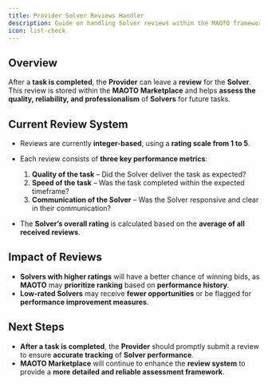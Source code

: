 ```yaml
---
title: Provider Solver Reviews Handler
description: Guide on handling Solver reviews within the MAOTO framework
icon: list-check
---
```


## Overview

After a **task is completed**, the **Provider** can leave a **review** for the **Solver**. This review is stored within the **MAOTO Marketplace** and helps **assess the quality, reliability, and professionalism** of **Solvers** for future tasks.

## Current Review System  

- Reviews are currently **integer-based**, using a **rating scale from 1 to 5**.  
- Each review consists of **three key performance metrics**:

  1. **Quality of the task** – Did the Solver deliver the task as expected?  
  2. **Speed of the task** – Was the task completed within the expected timeframe?  
  3. **Communication of the Solver** – Was the Solver responsive and clear in their communication?  

- The **Solver’s overall rating** is calculated based on the **average of all received reviews**.

## Impact of Reviews  

- **Solvers with higher ratings** will have a better chance of winning bids, as **MAOTO** may **prioritize ranking** based on **performance history**.  
- **Low-rated Solvers** may receive **fewer opportunities** or be flagged for **performance improvement measures**.  

## Next Steps  

- **After a task is completed**, the **Provider** should promptly submit a review to ensure **accurate tracking** of **Solver performance**.  
- **MAOTO Marketplace** will continue to enhance the **review system** to provide a **more detailed and reliable assessment framework**.  
